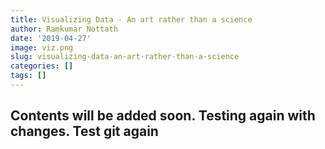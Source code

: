 ```yaml
---
title: Visualizing Data - An art rather than a science
author: Ramkumar Nottath
date: '2019-04-27'
image: viz.png
slug: visualizing-data-an-art-rather-than-a-science
categories: []
tags: []
---
```


## Contents will be added soon. Testing again with changes. Test git again

